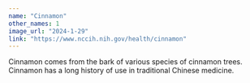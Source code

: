 ```yaml
---
name: "Cinnamon"
other_names: 1
image_url: "2024-1-29"
link: "https://www.nccih.nih.gov/health/cinnamon"
---
```


Cinnamon comes from the bark of various species of cinnamon trees. Cinnamon has a long history of use in traditional Chinese medicine.